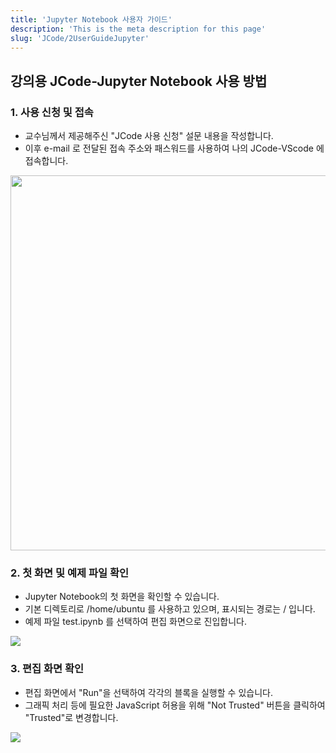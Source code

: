 ```yaml
---
title: 'Jupyter Notebook 사용자 가이드'
description: 'This is the meta description for this page'
slug: 'JCode/2UserGuideJupyter'
---
```


## 강의용 JCode-Jupyter Notebook 사용 방법

### 1. 사용 신청 및 접속

 * 교수님께서 제공해주신 "JCode 사용 신청" 설문 내용을 작성합니다. 
 * 이후 e-mail 로 전달된 접속 주소와 패스워드를 사용하여 나의 JCode-VScode 에 접속합니다.

<img src="./images/jcode-jupyter-intro-01.png" width="600px" height="auto"/>
 

### 2. 첫 화면 및 예제 파일 확인

 * Jupyter Notebook의 첫 화면을 확인할 수 있습니다.
 * 기본 디렉토리로 /home/ubuntu 를 사용하고 있으며, 표시되는 경로는 / 입니다.
 * 예제 파일 test.ipynb 를 선택하여 편집 화면으로 진입합니다.

<img src="./images/jcode-jupyter-intro-02.png" height="auto"/>

### 3. 편집 화면 확인

 * 편집 화면에서 "Run"을 선택하여 각각의 블록을 실행할 수 있습니다.
 * 그래픽 처리 등에 필요한 JavaScript 허용을 위해 "Not Trusted" 버튼을 클릭하여 "Trusted"로 변경합니다.  

<img src="./images/jcode-jupyter-intro-03.png" height="auto"/>